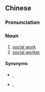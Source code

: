 ==Chinese==
{{zh-forms}}

===Pronunciation===
{{zh-pron
|m=shègōng
|c=se5 gung1
|cat=n
}}

===Noun===
{{zh-noun}}

# [[social work]]
# [[social worker]]

====Synonyms====
* {{sense|social work}} {{zh-l|社會福利工作}}, {{zh-l|社會工作}}
* {{sense|social worker}} {{zh-l|社會福利工作者}}, {{zh-l|社會工作者}}